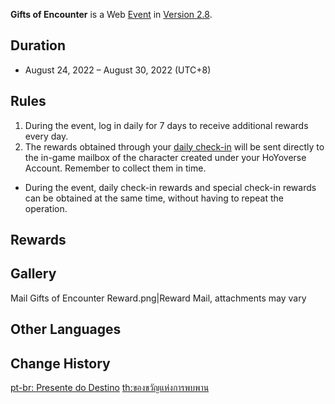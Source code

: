 {{Event
|name              = Gifts of Encounter 2022-08-24
|image             = Gifts of Encounter.png
|type              = Web
|type2             = Login
|time_known        = yes
|time_start        = 2022-08-24 00:00:00
|time_start_offset = GMT+8
|time_end          = 2022-08-30 23:59:59
|time_end_offset   = GMT+8
|link              = https://www.hoyolab.com/article/7159996
|link2             = https://act.hoyolab.com/ys/event/signin-sea-v3/index.html?act_id=e202102251931481
|link2name         = Daily Check-In Website
}}
'''Gifts of Encounter''' is a Web [[Event]] in [[Version 2.8]].

==Duration==
* August 24, 2022 – August 30, 2022 (UTC+8)

==Rules==
# During the event, log in daily for 7 days to receive additional rewards every day.
# The rewards obtained through your [[HoYoLAB Community Daily Check-In|daily check-in]] will be sent directly to the in-game mailbox of the character created under your HoYoverse Account. Remember to collect them in time.
* During the event, daily check-in rewards and special check-in rewards can be obtained at the same time, without having to repeat the operation.

==Rewards==
{{Card|Mora|5,000|show_caption=1}}
{{Card|Adventurer's Experience|3|show_caption=1}}
{{Card|Primogem|10|show_caption=1}}
{{Card|Mora|8,000|show_caption=1}}
{{Card|Hero's Wit|3|show_caption=1}}
{{Card|Fine Enhancement Ore|3|show_caption=1}}
{{Card|Primogem|20|show_caption=1}}

==Gallery==
<gallery hideaddbutton="true" captionalign="center">
Mail Gifts of Encounter Reward.png|Reward Mail, attachments may vary
</gallery>

==Other Languages==
{{Transclude|Gifts of Encounter|Other Languages}}

==Change History==
{{Change History|2.8}}
[[pt-br: Presente do Destino]]
[[th:ของขวัญแห่งการพบพาน]]